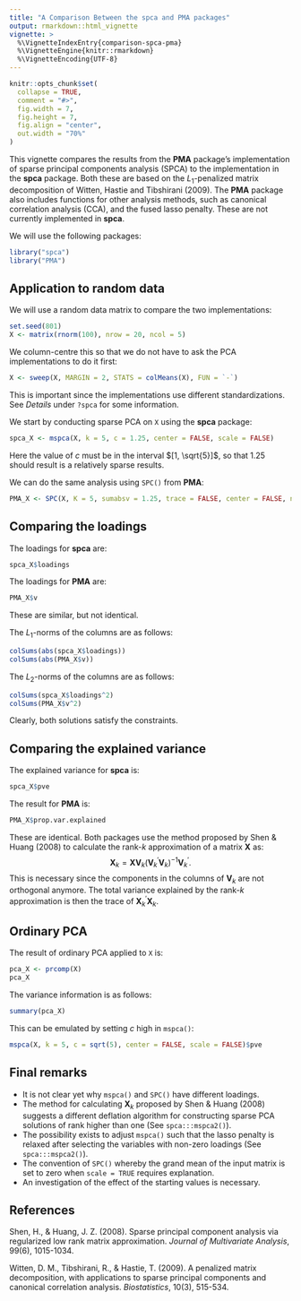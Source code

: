 ```yaml
---
title: "A Comparison Between the spca and PMA packages"
output: rmarkdown::html_vignette
vignette: >
  %\VignetteIndexEntry{comparison-spca-pma}
  %\VignetteEngine{knitr::rmarkdown}
  %\VignetteEncoding{UTF-8}
---
```


```r
knitr::opts_chunk$set(
  collapse = TRUE,
  comment = "#>",
  fig.width = 7, 
  fig.height = 7,
  fig.align = "center",
  out.width = "70%"
)
```

This vignette compares the results from the **PMA** package's implementation of sparse principal components analysis (SPCA) to the implementation in the **spca** package. Both these are based on the $L_1$-penalized matrix decomposition of Witten, Hastie and Tibshirani (2009). The **PMA** package also includes functions for other analysis methods, such as canonical correlation analysis (CCA), and the fused lasso penalty. These are not currently implemented in **spca**.

We will use the following packages:

```r
library("spca")
library("PMA")
```

## Application to random data

We will use a random data matrix to compare the two implementations:

```r
set.seed(801)
X <- matrix(rnorm(100), nrow = 20, ncol = 5)
```

We column-centre this so that we do not have to ask the PCA implementations to do it first:

```r
X <- sweep(X, MARGIN = 2, STATS = colMeans(X), FUN = `-`)
```

This is important since the implementations use different standardizations. See *Details* under `?spca` for some information.

We start by conducting sparse PCA on `X` using the **spca** package:

```r
spca_X <- mspca(X, k = 5, c = 1.25, center = FALSE, scale = FALSE)
```

Here the value of $c$ must be in the interval $[1, \sqrt{5}]$, so that 1.25 should result is a relatively sparse results.

We can do the same analysis using `SPC()` from **PMA**:

```r
PMA_X <- SPC(X, K = 5, sumabsv = 1.25, trace = FALSE, center = FALSE, niter = 100)
```

## Comparing the loadings

The loadings for **spca** are:

```r
spca_X$loadings
```

The loadings for **PMA** are:

```r
PMA_X$v
```

These are similar, but not identical.

The $L_1$-norms of the columns are as follows:

```r
colSums(abs(spca_X$loadings))
colSums(abs(PMA_X$v))
```

The $L_2$-norms of the columns are as follows:

```r
colSums(spca_X$loadings^2)
colSums(PMA_X$v^2)
```

Clearly, both solutions satisfy the constraints.

## Comparing the explained variance

The explained variance for **spca** is:

```r
spca_X$pve
```

The result for **PMA** is:

```r
PMA_X$prop.var.explained
```

These are identical. Both packages use the method proposed by Shen & Huang (2008) to calculate the rank-$k$ approximation of a matrix $\mathbf{X}$ as: $$
 \mathbf{X}_k = \mathbf{X} \mathbf{V}_k (\mathbf{V}_k^{'} \mathbf{V}_k)^{-1} \mathbf{V}_k^{'}.
$$ This is necessary since the components in the columns of $\mathbf{V}_k$ are not orthogonal anymore. The total variance explained by the rank-$k$ approximation is then the trace of $\mathbf{X}_k^{'}\mathbf{X}_k$.

## Ordinary PCA

The result of ordinary PCA applied to `X` is:

```r
pca_X <- prcomp(X)
pca_X
```

The variance information is as follows:

```r
summary(pca_X)
```

This can be emulated by setting $c$ high in `mspca()`:

```r
mspca(X, k = 5, c = sqrt(5), center = FALSE, scale = FALSE)$pve
```

## Final remarks

-   It is not clear yet why `mspca()` and `SPC()` have different loadings.
-   The method for calculating $\mathbf{X}_k$ proposed by Shen & Huang (2008) suggests a different deflation algorithm for constructing sparse PCA solutions of rank higher than one (See `spca:::mspca2()`).
-   The possibility exists to adjust `mspca()` such that the lasso penalty is relaxed after selecting the variables with non-zero loadings (See `spca:::mspca2()`).
-   The convention of `SPC()` whereby the grand mean of the input matrix is set to zero when `scale = TRUE` requires explanation.
-   An investigation of the effect of the starting values is necessary.

## References

Shen, H., & Huang, J. Z. (2008). Sparse principal component analysis via regularized low rank matrix approximation. *Journal of Multivariate Analysis*, 99(6), 1015-1034.

Witten, D. M., Tibshirani, R., & Hastie, T. (2009). A penalized matrix decomposition, with applications to sparse principal components and canonical correlation analysis. *Biostatistics*, 10(3), 515-534.
